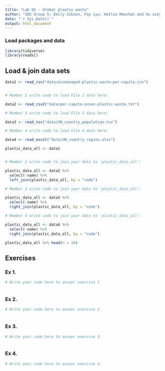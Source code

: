 ```yaml
---
title: "Lab 02 - Global plastic waste"
author: "IDS Group 5: Emily Gibson, Fay Lyu, Hattie Meechan and Xu xinyue"
date: "`r Sys.Date()`"
output: html_document
---
```


### Load packages and data

```r
library(tidyverse)
library(readxl)
```


## Load & join data sets

```r

data1 <- read_csv("data/mismanaged-plastic-waste-per-capita.csv")


# Member 2 write code to load File 2 data here:

data2 <- read_csv2("data/per-capita-ocean-plastic-waste.txt")

# Member 3 write code to load File 3 data here:

data3 <- read_tsv("data/UN_country_population.tsv")

# Member 4 write code to load File 4 data here:

data4 <- read_excel("data/UN_country_region.xlsx")

```



```r

plastic_data_all <- data1


# Member 2 write code to join your data to 'plastic_data_all':

plastic_data_all <- data2 %>%
  select(-name) %>%
  left_join(plastic_data_all, by = "code")

# Member 3 write code to join your data to 'plastic_data_all':

plastic_data_all <- data3 %>%
  select(-name) %>%
  right_join(plastic_data_all, by = "code")

# Member 4 write code to join your data to 'plastic_data_all':

plastic_data_all <- data4 %>%
  select(-name) %>%
  right_join(plastic_data_all, by = "code")

```


```r

plastic_data_all %>% head(n = 10)


```



## Exercises

### Ex 1.

```r
# Write your code here to answer exercise 1



```



### Ex 2.

```r
# Write your code here to answer exercise 2



```


### Ex 3.

```r
# Write your code here to answer exercise 3



```


### Ex 4.

```r
# Write your code here to answer exercise 4



```
